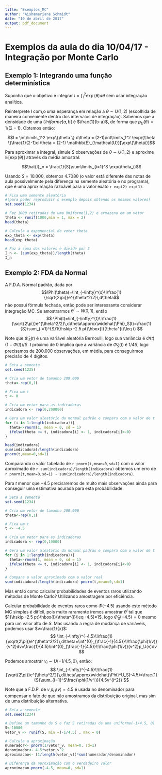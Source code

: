 ---
title: "Exemplos_MC"
author: "Aishameriane Schmidt"
date: "10 de abril de 2017"
output: pdf_document
---

# Exemplos da aula do dia 10/04/17 - Integração por Monte Carlo

## Exemplo 1: Integrando uma função determinística

Suponha que o objetivo é integrar $I = \int_1^2 \exp(\theta)d\theta$ sem usar integração analítica.

Reinterprete $I$ com,o uma esperança em relação a $\theta \sim U(1,2)$ (escolhida de maneira conveniente dentro dos intervalos de integração). Sabemos que a densidade de uma $Uniforme[a,b]$ é $\frac{1}{b-a}$, de forma que $p_U(\theta) = 1/(2-1)$. Obtemos então:

$$I = \int\limits_1^2 \exp\{\theta \} d\theta = (2-1)\int\limits_1^2 \exp\{\theta \}\frac{1}{2-1}d \theta = (2-1) \mathbb{E}_{\mathcal{U}}[\exp\{\theta\}]$$

Para aproximar a integral, simule $S$ observações de $\theta \sim U(1,2)$ e aproxime $\mathbb{E}[\exp(\theta)]$ através da média amostral:

$$\hat{I}_n = \frac{1}{S}\sum\limits_{i=1}^S \exp(\theta_i)$$

Usando $S=10.000$, obtemos $4.7080$ (o valor está diferente das notas de aula possivelmente pela diferença na semente aleatória e no programa), que é uma aproximação razoável para o valor exato `r exp(2)-exp(1)`.

```{r}
# Fixa uma semente aleatória 
#(para poder reproduzir o exemplo depois obtendo os mesmos valores)
set.seed(1234)

# Faz 1000 retiradas de uma Uniforme(1,2) e armazena em um vetor
theta <- runif(1000,min = 1, max = 2)
head(theta)

# Calcula a exponencial do vetor theta
exp_theta <- exp(theta)
head(exp_theta)

# Faz a soma dos valores e divide por S
I_n <- (sum(exp_theta))/length(theta)
I_n
```

## Exemplo 2: FDA da Normal

A F.D.A. Normal padrão, dada por 
$$\Phi(\theta)=\int_{-\infty}^{x}\!\frac{1}{\sqrt{2\pi}}e^{\theta^2/2}\,d\theta$$
não possui fórmula fechada, então pode ser interessante considerar integração MC. Se amostrarmos $\theta^i\sim N(0,1)$, então
$$
\Phi(t)=\int_{-\infty}^{t}\!\frac{1}{\sqrt{2\pi}}e^{\theta^2/2}\,d\theta\approx\widehat{\Phi}_S(t)=\frac{1}{S}\sum_{i=1}^{S}1{\hskip -2.5 pt}\hbox{I}(\theta^{i}\leq t)
$$

Note que $\widehat{\Phi}_S(t)$ é uma variável aleatória Bernoulli, logo sua variância é $\Phi(t)(1-\Phi(t))/S$.
$t$ próximo de 0 implica que a variância de $\widehat{\Phi}_S(t)$ é $1/4S$, logo precisamos de $200.000$ observações, em média, para conseguirmos precisão de 4 dígitos.

```{r}
# Seta a semente
set.seed(1235)

# Cria um vetor de tamanho 200.000
theta<-rep(0,1)

# Fixa um t
t <- 0

# Cria um vetor para as indicadoras
indicadora <- rep(0,200000)

# Gera um valor aleatório da normal padrão e compara com o valor de t
for (i in 1:length(indicadora)){
  theta<-rnorm(1, mean = 0, sd = 1)
  ifelse(theta <= t, indicadora[i] <- 1, indicadora[i]<-0)
}

head(indicadora)
sum(indicadora)/length(indicadora)
pnorm(t,mean=0,sd=1)
```

Comparando o valor tabelado de `r pnorm(t,mean=0,sd=1)` com o valor aproximado de `r sum(indicadora)/length(indicadora)` obtemos um erro de `r pnorm(t,mean=0,sd=1) - sum(indicadora)/length(indicadora)`.

Para $t$ menor que $-4.5$ precisaremos de muito mais observações ainda para conseguir uma estimativa acurada para esta probabilidade.

```{r}
# Seta a semente
set.seed(1234)

# Cria um vetor de tamanho 200.000
theta<-rep(0,1)

# Fixa um t
t <- -4.5

# Cria um vetor para as indicadoras
indicadora <- rep(0,10000)

# Gera um valor aleatório da normal padrão e compara com o valor de t
for (i in 1:length(indicadora)){
  theta<-rnorm(1, mean = 0, sd = 1)
  ifelse(theta <= t, indicadora[i] <- 1, indicadora[i]<-0)
}

# Compara o valor aproximado com o valor real
sum(indicadora)/length(indicadora)-pnorm(t,mean=0,sd=1)
```


Mas então como calcular probabilidades de eventos raros utilizando métodos de Monte Carlo? Utilizando amostragem por eficiência.

Calcular probabilidade de eventos raros como $\Phi(-4.5)$ usando este método MC simples é difícil, pois muito raramente iremos amostrar $\theta^i$ tal que $1{\hskip -2.5 pt}\hbox{I}(\theta^{i}\leq -4.5)=1$, logo $\widehat{\Phi}_S(-4.5)=0$ mesmo para um valor alto de $S$. Mas usando a regra de mudança de variáveis, podemos usar $v=\frac{1}{x}$:
$$
\int_{-\infty}^{-4.5}\!\frac{1}{\sqrt{2\pi}}e^{\theta^2/2}\,d\theta=\int^{0}_{\frac{-1}{4.5}}\!\frac{\phi(1/v)}{v^2}dv=\frac{1}{4.5}\int^{0}_{\frac{-1}{4.5}}\!\frac{\phi(1/v)}{v^2}p_U(v)dv
$$

Podemos amostrar $v_i\sim U(-1/4.5,0)$, então:
$$
\int_{-\infty}^{-4.5}\!\frac{1}{\sqrt{2\pi}}e^{\theta^2/2}\,d\theta\approx\widehat{\Phi}^U_S(-4.5)=\frac{1}{S}\sum_{i=1}^S\frac{\phi(1/v^i)}{4.5v^{i^2}}
$$

Note que a F.D.P. de $v$ $p_U(v)=4.5$ é usada no denominador para compensar o fato de que não amostramos da distribuição original, mas sim de uma distribuição alternativa.

```{r}
# Seta a semente
set.seed(1234)

# Define um tamanho de S e faz S retiradas de uma uniforme(-1/4.5, 0)
S<-10000
vetor_v <- runif(S, min =(-1/4.5) , max = 0)

# Calcula a aproximação
numerador<- pnorm(1/vetor_v, mean=0, sd=1)
denominador<- 4.5*vetor_v^2
aproximacao<- (1/length(vetor_v))*sum(numerador/denominador)

# Diferença da aproximação com o verdadeiro valor
aproximacao-pnorm(-4.5, mean=0, sd=1)
```
